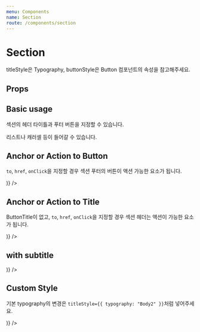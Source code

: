 ```yaml
---
menu: Components
name: Section
route: /components/section
---
```




# Section

titleStyle은 Typography, buttonStyle은 Button 컴포넌트의 속성을 참고해주세요.

## Props

<PropsTable of={Section} />

## Basic usage

섹션의 헤더 타이틀과 푸터 버튼을 지정할 수 있습니다.

<Playground>
  <Section
    title="가장 완강률이 높은 클래스"
    buttonTitle="클래스 전체보기"
  >
    리스트나 캐러셀 등이 들어갈 수 있습니다.
  </Section>
</Playground>

## Anchor or Action to Button

`to`, `href`, `onClick`을 지정할 경우 섹션 푸터의 버튼이 액션 가능한 요소가 됩니다.

<Playground>
  <Section
    title="가장 완강률이 높은 클래스"
    buttonTitle="클래스 전체보기"
    to="/"
  >
    <GridList
      items={[
        {
          id: 1,
          title: '리스트 아이템 1',
          image: imageSrc,
          to: '/',
        },
        {
          id: 2,
          title: '리스트 아이템 2',
          image: imageSrc,
          to: '/',
        },
      ]}
      smColumn={ 2 }
      renderItem={(item => 
        <Card 
          title={item.title}
          coverImage={ item.image }
          to={ item.to }
        />
      )}
    />
  </Section>
</Playground>

## Anchor or Action to Title

ButtonTitle이 없고, `to`, `href`, `onClick`을 지정할 경우 섹션 헤더는 액션이 가능한 요소가 됩니다.

<Playground>
  <Section
    title="가장 완강률이 높은 클래스"
    to="/"
  >
    <GridList
      items={[
        {
          id: 1,
          title: '리스트 아이템 1',
          image: imageSrc,
          to: '/',
        },
        {
          id: 2,
          title: '리스트 아이템 2',
          image: imageSrc,
          to: '/',
        },
      ]}
      smColumn={ 2 }
      renderItem={(item => 
        <Card 
          title={item.title}
          coverImage={ item.image }
          to={ item.to }
        />
      )}
    />
  </Section>
</Playground>

## with subtitle

<Playground>
  <Section
    title="가장 완강률이 높은 클래스"
    subTitle="알림신청 하신 분들에게는 할인 및 이벤트 소식과 제작 과정을 전해드려요."
    buttonTitle="클래스 전체보기"
  >
    <GridList
      items={[
        {
          id: 1,
          title: '리스트 아이템 1',
          image: imageSrc,
        },
        {
          id: 2,
          title: '리스트 아이템 2',
          image: imageSrc,
        },
      ]}
      smColumn={ 2 }
      renderItem={(item => 
        <Card 
          title={item.title}
          coverImage={ item.image }
        />
      )}
    />
  </Section>
</Playground>

## Custom Style

기본 typography의 변경은 `titleStyle={{ typography: "Body2" }}`처럼 넣어주세요.

<Playground>
  <Section
    title="가장 완강률이 높은 클래스"
    titleStyle={{
      typography: "Body2",
      color: "orange",
      sm: "Caption1",
    }}
    buttonTitle="클래스 전체보기"
    buttonStyle={{
      color: "white",
      backgroundColor: "black",
    }}
  >
    <GridList
      items={[
        {
          id: 1,
          title: '리스트 아이템 1',
          image: imageSrc,
        },
        {
          id: 2,
          title: '리스트 아이템 2',
          image: imageSrc,
        },
      ]}
      smColumn={ 2 }
      renderItem={(item => 
        <Card 
          title={item.title}
          coverImage={ item.image }
        />
      )}
    />
  </Section>
</Playground>
